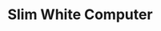 ---
title: "Slim White Computer"
meta_title: "Slim White Computer craft"
description: "Craft de Slim White Computer"
rank: "c"
draft: false
name: "Slim White Computer"
recipe_img: "https://wiki.pokexgames.com/images/5/54/Slim_White_Computer.png"
level: 52
craft_time: 36000
result: 1
value_npc: 1
ingredients:
  - name: "Piece of Steel"
    quantity: 56
    item_img: "https://wiki.pokexgames.com/images/c/c1/PieceOfSteel.png"
    value_npc: 1
  - name: "Sheep Wool"
    quantity: 6
    item_img: "https://wiki.pokexgames.com/images/f/fe/Sheep_Wool.png"
    value_npc: 1
  - name: "Gear"
    quantity: 2
    item_img: "https://wiki.pokexgames.com/images/0/06/Gear.png"
    value_npc: 1
  - name: "Magnet"
    quantity: 2
    item_img: "https://wiki.pokexgames.com/images/6/6d/Magnet1.png"
    value_npc: 1
  - name: "Iron Bar"
    quantity: 20
    item_img: "https://wiki.pokexgames.com/images/6/6c/Iron_Bar.png"
    value_npc: 1
---